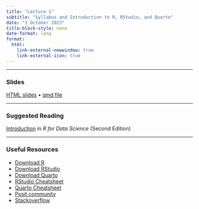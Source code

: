 ```yaml
---
title: "Lecture 1"
subtitle: "Syllabus and Introduction to R, RStudio, and Quarto"
date: "3 October 2023"
title-block-style: none
date-format: long
format:
  html:
    link-external-newwindow: true
    link-external-icon: true
---
```


---

### Slides 

[HTML slides](CSSS508_Lecture1.qmd) • [qmd file](https://raw.githubusercontent.com/vsass/CSSS508/main/Lectures/Lecture1/CSSS508_Lecture1.qmd)

---

### Suggested Reading

[Introduction](https://r4ds.hadley.nz/) in *R for Data Science* (Second Edition)

---

### Useful Resources

- [Download R](https://cran.r-project.org/)
- [Download RStudio](https://posit.co/download/rstudio-desktop/#download)
- [Download Quarto](https://quarto.org/docs/get-started/)
- [RStudio Cheatsheet](https://rstudio.github.io/cheatsheets/rstudio-ide.pdf)
- [Quarto Cheatsheet](https://rstudio.github.io/cheatsheets/quarto.pdf)
- [Posit community](https://community.rstudio.com/)
- [Stackoverflow](https://stackoverflow.com/)
